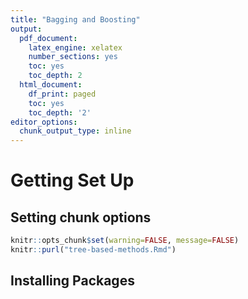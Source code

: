 ```yaml
---
title: "Bagging and Boosting"
output: 
  pdf_document:
    latex_engine: xelatex
    number_sections: yes
    toc: yes
    toc_depth: 2
  html_document:
    df_print: paged
    toc: yes
    toc_depth: '2'
editor_options:
  chunk_output_type: inline
---
```

# Getting Set Up

## Setting chunk options
```r
knitr::opts_chunk$set(warning=FALSE, message=FALSE)
knitr::purl("tree-based-methods.Rmd")
```

## Installing Packages
```r

```

